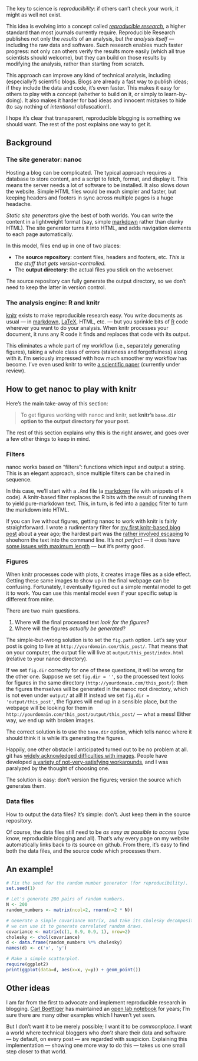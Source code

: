 The key to science is _reproducibility_: if others can't check your work, it might as well not exist.

This idea is evolving into a concept called [_reproducible research_](https://www.coursera.org/course/repdata), a higher standard than most journals currently require.
Reproducible Research publishes not only the _results_ of an analysis, but _the analysis itself_ --- including the raw data and software.
Such research enables much faster progress: not only can others verify the results more easily (which all true scientists should welcome), but they can build on those results by modifying the analysis, rather than starting from scratch.

This approach can improve any kind of technical analysis, including (especially?) scientific blogs.
Blogs are already a fast way to publish ideas; if they include the data and code, it's even faster.
This makes it easy for others to play with a concept (whether to build on it, or simply to learn-by-doing).
It also makes it harder for bad ideas and innocent mistakes to hide (to say nothing of _intentional_ obfuscation!).

I hope it's clear that transparent, reproducible blogging is something we should want.
The rest of the post explains one way to get it.

## Background

### The site generator: nanoc

Hosting a blog can be complicated.
The typical approach requires a database to store content, and a script to fetch, format, and display it.
This means the server needs a lot of software to be installed.
It also slows down the website.
Simple HTML files would be much simpler and faster, but keeping headers and footers in sync across multiple pages is a huge headache.

_Static site generators_ give the best of both worlds.
You can write the content in a lightweight format (say, simple [markdown] rather than clunky HTML).
The site generator turns it into HTML, and adds navigation elements to each page automatically.

In this model, files end up in one of two places:

- The **source repository**: content files, headers and footers, etc.
  _This is the stuff that gets version-controlled._
- The **output directory**: the actual files you stick on the webserver.

The source repository can fully generate the output directory, so we don't need to keep the latter in version control.

### The analysis engine: R and knitr

[knitr] exists to make reproducible research easy.
You write documents as usual --- in [markdown], [LaTeX], HTML, etc. --- but you sprinkle bits of [R] code wherever you want to do your analysis.
When knitr processes your document, it runs any R code it finds and replaces that code with its output.

This eliminates a whole part of my workflow (i.e., separately generating figures), taking a whole class of errors (staleness and forgetfulness) along with it.
I'm seriously impressed with how much smoother my workflow has become.
I've even used knitr to write [a scientific paper](https://github.com/chiphogg/paper_gaussian_oscillators) (currently under review).

## How to get nanoc to play with knitr

Here's the main take-away of this section:

> To get figures working with nanoc and knitr, **set knitr's `base.dir` option to the output directory for your post**.

The rest of this section explains why this is the right answer, and goes over a few other things to keep in mind.

### Filters

nanoc works based on "filters": functions which input and output a string.
This is an elegant approach, since multiple filters can be chained in sequence.

In this case, we'll start with a `.Rmd` file (a [markdown] file with snippets of `R` code).
A knitr-based filter replaces the R bits with the result of running them to yield pure-markdown text.
This, in turn, is fed into a [pandoc](http://johnmacfarlane.net/pandoc/) filter to turn the markdown into HTML.

If you can live without figures, getting nanoc to work with knitr is fairly straightforward.
I wrote a rudimentary filter for [my first knitr-based blog post](http://chogg.name/blog/2014/02/08/fibonacci_sums/) about a year ago; the hardest part was the [rather involved escaping](https://github.com/chiphogg/chogg_name/blob/91963584983af52b314101b049dac2b9d4b94f05/lib/default.rb#L19-L20) to shoehorn the text into the command line.
It's not _perfect_ --- it does have [some issues with maximum length](http://stackoverflow.com/questions/22261436/rscript-appears-to-have-a-length-limit-options-to-circumvent-it) --- but it's pretty good.

### Figures

When knitr processes code with plots, it creates image files as a side effect.
Getting these same images to show up in the final webpage can be confusing.
Fortunately, I eventually figured out a simple mental model to get it to work.
You can use this mental model even if your specific setup is different from mine.

There are two main questions.

1. Where will the final processed text _look for the figures_?
2. Where will the figures _actually be generated_?

The simple-but-wrong solution is to set the `fig.path` option.
Let's say your post is going to live at `http://yourdomain.com/this_post/`.
That means that on your computer, the output file will live at `output/this_post/index.html` (relative to your nanoc directory).

If we set `fig.dir` correctly for one of these questions, it will be wrong for the other one.
Suppose we set `fig.dir = ''`, so the processed text looks for figures in the same directory (`http://yourdomain.com/this_post/`): then the figures themselves will be generated in the nanoc root directory, which is not even under `output/` at all!
If instead we set `fig.dir = 'output/this_post'`, the figures will end up in a sensible place, but the webpage will be looking for them in `http://yourdomain.com/this_post/output/this_post/` --- what a mess!
Either way, we end up with broken images.

The correct solution is to use the `base.dir` option, which tells nanoc where it should think it is while it's generating the figures.

Happily, one other obstacle I anticipated turned out to be no problem at all.
git has [widely acknowledged difficulties with images](https://robinwinslow.co.uk/2013/06/11/dont-ever-commit-binary-files-to-git/).
People have developed [a variety of not-very-satisfying workarounds](http://stackoverflow.com/questions/5756324/how-do-i-handle-images-in-a-git-repo), and I was paralyzed by the thought of choosing one.

The solution is easy: don't version the figures; version the source which generates them.

### Data files

How to output the data files?
It's simple: don't.
Just keep them in the source repository.

Of course, the data files still need to be _as easy as possible to access_ (you know, reproducible blogging and all).
That's why every page on my website automatically links back to its source on github.
From there, it's easy to find both the data files, and the source code which processes them.

## An example!

```r
# Fix the seed for the random number generator (for reproducibility).
set.seed(1)

# Let's generate 200 pairs of random numbers.
N <- 200
random_numbers <- matrix(ncol=2, rnorm(n=2 * N))

# Generate a simple covariance matrix, and take its Cholesky decomposition so
# we can use it to generate correlated random draws.
covariance <- matrix(c(1, 0.9, 0.9, 1), nrow=2)
cholesky <- chol(covariance)
d <- data.frame(random_numbers %*% cholesky)
names(d) <- c('x', 'y')

# Make a simple scatterplot.
require(ggplot2)
print(ggplot(data=d, aes(x=x, y=y)) + geom_point())
```

## Other ideas

I am far from the first to advocate and implement reproducible research in blogging.
[Carl Boettiger](http://www.carlboettiger.info/) has maintained an [open lab notebook](http://www.carlboettiger.info/2012/09/28/Welcome-to-my-lab-notebook.html) for years; I'm sure there are many other examples which I haven't yet seen.

But I don't want it to be merely possible; I want it to be _commonplace_.
I want a world where technical bloggers who _don't_ share their data and software --- by default, on every post --- are regarded with suspicion.
Explaining this implementation --- showing one more way to do this --- takes us one small step closer to that world.

[markdown]: http://en.wikipedia.org/wiki/Markdown
[LaTeX]: http://www.latex-project.org/
[R]: http://www.r-project.org/
[knitr]: http://yihui.name/knitr/
